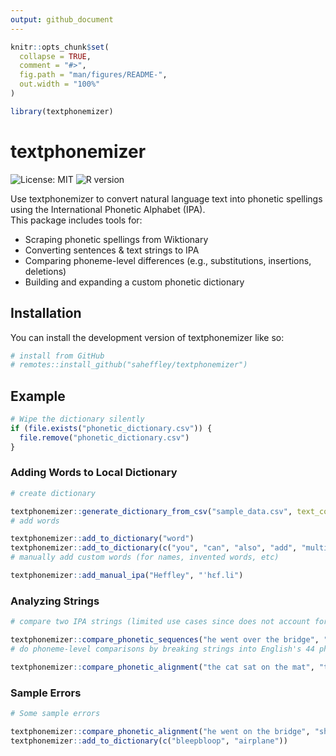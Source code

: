 ```yaml
---
output: github_document
---
```


<!-- README.md is generated from README.Rmd. Please edit that file -->

```r
knitr::opts_chunk$set(
  collapse = TRUE,
  comment = "#>",
  fig.path = "man/figures/README-",
  out.width = "100%"
)

library(textphonemizer)
```

# textphonemizer

<!-- badges: start -->
![License: MIT](https://img.shields.io/badge/license-MIT-blue.svg)
![R version](https://img.shields.io/badge/R-4.0%2B-success)
<!-- badges: end -->

Use textphonemizer to convert natural language text into phonetic spellings using the International Phonetic Alphabet (IPA).  
This package includes tools for:

* Scraping phonetic spellings from Wiktionary
* Converting sentences & text strings to IPA
* Comparing phoneme-level differences (e.g., substitutions, insertions, deletions)
* Building and expanding a custom phonetic dictionary

## Installation

You can install the development version of textphonemizer like so:

``` r
# install from GitHub
# remotes::install_github("saheffley/textphonemizer")
```

## Example

```r
# Wipe the dictionary silently
if (file.exists("phonetic_dictionary.csv")) {
  file.remove("phonetic_dictionary.csv")
}
```

### Adding Words to Local Dictionary
```r
# create dictionary

textphonemizer::generate_dictionary_from_csv("sample_data.csv", text_columns = c("auto_transcript", "manual_transcript"))
# add words

textphonemizer::add_to_dictionary("word")
textphonemizer::add_to_dictionary(c("you", "can", "also", "add", "multiple", "words", "at", "once"))
# manually add custom words (for names, invented words, etc)

textphonemizer::add_manual_ipa("Heffley", "ˈhɛf.li")
```

### Analyzing Strings
```r
# compare two IPA strings (limited use cases since does not account for punctuation differences)

textphonemizer::compare_phonetic_sequences("he went over the bridge", "he went over the ridge")
# do phoneme-level comparisons by breaking strings into English's 44 phonemes

textphonemizer::compare_phonetic_alignment("the cat sat on the mat", "the cat sat in the mat")
```

### Sample Errors
```r
# Some sample errors

textphonemizer::compare_phonetic_alignment("he went on the bridge", "she went on the bridge")
textphonemizer::add_to_dictionary(c("bleepbloop", "airplane"))

```
